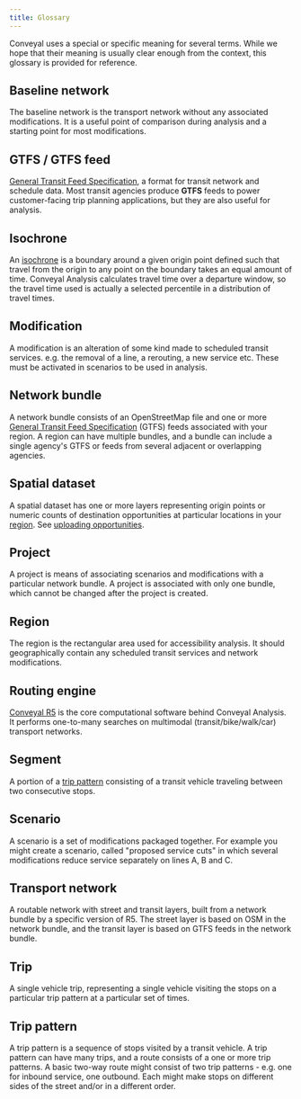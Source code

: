 ```yaml
---
title: Glossary
---
```


Conveyal uses a special or specific meaning for several terms. While we hope that their meaning is usually clear enough from the context, this glossary is provided for reference.

## Baseline network
The baseline network is the transport network without any associated modifications. It is a useful point of comparison during analysis and a starting point for most modifications.

## GTFS / GTFS feed
[General Transit Feed Specification](https://developers.google.com/transit/gtfs/), a format for transit network and schedule data. Most transit agencies produce **GTFS** feeds to power customer-facing trip planning applications, but they are also useful for analysis.

## Isochrone
An [isochrone](https://en.wiktionary.org/wiki/isochrone#English) is a boundary around a given origin point defined such that travel from the origin to any point on the boundary takes an equal amount of time. Conveyal Analysis calculates travel time over a departure window, so the travel time used is actually a selected percentile in a distribution of travel times.

## Modification
A modification is an alteration of some kind made to scheduled transit services. e.g. the removal of a line, a rerouting, a new service etc. These must be activated in scenarios to be used in analysis.

## Network bundle
A network bundle consists of an OpenStreetMap file and one or more [General Transit Feed Specification](#gtfs--gtfs-feed) (GTFS) feeds associated with your region. A region can have multiple bundles, and a bundle can include a single agency's GTFS or feeds from several adjacent or overlapping agencies.

## Spatial dataset
A spatial dataset has one or more layers representing origin points or numeric counts of destination opportunities at particular locations in your [region](#region). See [uploading opportunities](/prepare-inputs/upload-spatial-data#uploading-opportunities).

## Project
A project is means of associating scenarios and modifications with a particular network bundle. A project is associated with only one bundle, which cannot be changed after the project is created.

## Region
The region is the rectangular area used for accessibility analysis. It should geographically contain any scheduled transit services and network modifications.

## Routing engine
[Conveyal R5](https://github.com/conveyal/r5) is the core computational software behind Conveyal Analysis. It performs one-to-many searches on multimodal (transit/bike/walk/car) transport networks.

## Segment
A portion of a [trip pattern](#trip-pattern) consisting of a transit vehicle traveling between two consecutive stops.

## Scenario
A scenario is a set of modifications packaged together. For example you might create a scenario, called "proposed service cuts" in which several modifications reduce service separately on lines A, B and C.

## Transport network
A routable network with street and transit layers, built from a network bundle by a specific version of R5. The street layer is based on OSM in the network bundle, and the transit layer is based on GTFS feeds in the network bundle.

## Trip
A single vehicle trip, representing a single vehicle visiting the stops on a particular trip pattern at a particular set of times.

## Trip pattern
A trip pattern is a sequence of stops visited by a transit vehicle. A trip pattern can have many trips, and a route consists of a one or more trip patterns. A basic two-way route might consist of two trip patterns - e.g. one for inbound service, one outbound. Each might make stops on different sides of the street and/or in a different order.
